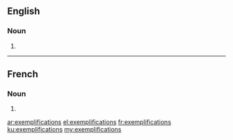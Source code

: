 ==English==

===Noun===
{{head|en|plural}}

# {{plural of|exemplification|lang=en}}

----

==French==

===Noun===
{{head|fr|plural|g=f}}

# {{plural of|exemplification|lang=fr}}

[[ar:exemplifications]]
[[el:exemplifications]]
[[fr:exemplifications]]
[[ku:exemplifications]]
[[my:exemplifications]]